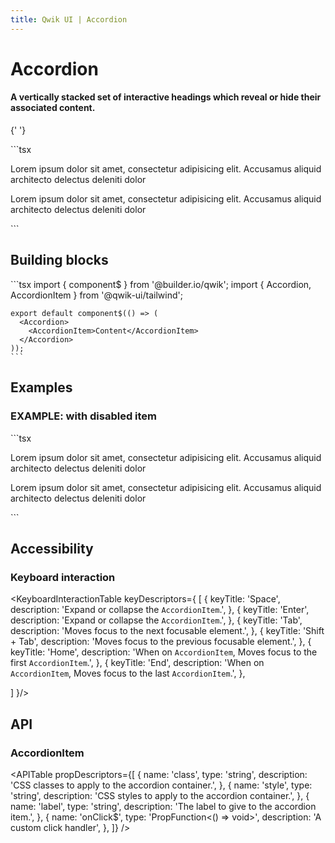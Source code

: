 ```yaml
---
title: Qwik UI | Accordion
---
```



# Accordion

#### A vertically stacked set of interactive headings which reveal or hide their associated content.

{' '}

<Example01>
  ```tsx
  <Accordion>
    <AccordionItem label="Heading 1">
      <div class="p-2">
        <p>
          Lorem ipsum dolor sit amet, consectetur adipisicing elit. Accusamus
          aliquid architecto delectus deleniti dolor
        </p>
      </div>
    </AccordionItem>
    <AccordionItem label="Heading 2">
      <div class="p-2">
        <p>
          Lorem ipsum dolor sit amet, consectetur adipisicing elit. Accusamus
          aliquid architecto delectus deleniti dolor
        </p>
      </div>
    </AccordionItem>
  </Accordion>
  ```
</Example01>

## Building blocks

  <CodeExample>
    ```tsx
    import { component$ } from '@builder.io/qwik';
    import { Accordion, AccordionItem } from '@qwik-ui/tailwind';

    export default component$(() => (
      <Accordion>
        <AccordionItem>Content</AccordionItem>
      </Accordion>
    ));
    ```

  </CodeExample>

## Examples

### EXAMPLE: with disabled item

<Example02>
  ```tsx
  <Accordion>
    <AccordionItem label="Heading 1">
      <div class="p-2">
        <p>
          Lorem ipsum dolor sit amet, consectetur adipisicing elit. Accusamus
          aliquid architecto delectus deleniti dolor
        </p>
      </div>
    </AccordionItem>
    <AccordionItem label="Heading 2 - Disabled" disabled>
      <div class="p-2">
        <p>
          Lorem ipsum dolor sit amet, consectetur adipisicing elit. Accusamus
          aliquid architecto delectus deleniti dolor
        </p>
      </div>
    </AccordionItem>
  </Accordion>
  ```
</Example02>

## Accessibility

### Keyboard interaction

<KeyboardInteractionTable keyDescriptors={
  [
    {
      keyTitle: 'Space',
      description: 'Expand or collapse the `AccordionItem`.',
    },
    {
      keyTitle: 'Enter',
      description: 'Expand or collapse the `AccordionItem`.',
    },
    {
      keyTitle: 'Tab',
      description: 'Moves focus to the next focusable element.',
    },
    {
      keyTitle: 'Shift + Tab',
      description: 'Moves focus to the previous focusable element.',
    },
    {
      keyTitle: 'Home',
      description: 'When on `AccordionItem`, Moves focus to the first `AccordionItem`.',
    },
    {
      keyTitle: 'End',
      description: 'When on `AccordionItem`, Moves focus to the last `AccordionItem`.',
    },

]
}/>

## API

### AccordionItem

<APITable
  propDescriptors={[
    {
      name: 'class',
      type: 'string',
      description: 'CSS classes to apply to the accordion container.',
    },
    {
      name: 'style',
      type: 'string',
      description: 'CSS styles to apply to the accordion container.',
    },
    {
      name: 'label',
      type: 'string',
      description: 'The label to give to the accordion item.',
    },
    {
      name: 'onClick$',
      type: 'PropFunction<() => void>',
      description: 'A custom click handler',
    },
  ]}
/>
